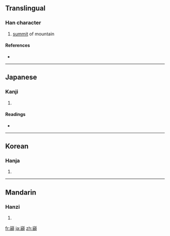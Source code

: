 ==Translingual==

===Han character===
{{Han char|rn=46|rad=山|as=19|sn=22|four=|canj=山心金金 (UPCC)}}

# [[summit]] of mountain

====References====
* {{Han ref|kx=0323.040|dkj=08644|hdz=10809.021|uh=5DD3|ud=24019}}

----

==Japanese==

===Kanji===
{{ja-kanji|grade=|rs=山19}}

# {{defn|Japanese|sort=山19}}

====Readings====
* {{ja-readings|on=[[てん]] (ten)|kun=[[いただき]] (itadaki)}}

----

==Korean==

===Hanja===
{{ko-hanja|hangeul=[[전]]|rv=jeon|mr=chŏn}}

# {{defn|Korean|sort=山19}}

----

==Mandarin==

===Hanzi===
{{cmn-hanzi|pin=[[diān]] ([[dian1]])|wg=tien<sup>1</sup>}}

# {{defn|Mandarin|sort=山19}}

[[fr:巓]]
[[ja:巓]]
[[zh:巓]]